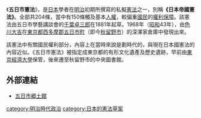 《'''五日市憲法'''》，是[[日本|日本]]學者在[[明治|明治]]初期所撰寫的私擬[[憲法|憲法]]之一，別稱'''《日本帝國憲法》'''。全部共204條，當中有150條觸及基本[[人權|人權]]，較偏重[[國民|國民]]的[[權利保障|權利保障]]。該憲法由五日市學藝講談會的[[千葉卓三郎|千葉卓三郎]]在1881年起草。1968年（[[昭和|昭和]]43年），由[[色川大吉|色川大吉]]在[[東京都|東京都]][[西多摩郡|西多摩郡]][[五日市町|五日市町]]（即今[[秋留野市|秋留野市]]）的深澤家倉庫中發現出來。

該憲法中有關國民權利部分，內容上在當時來說是劃時代的，與現在日本國憲法的內容近似。《五日市憲法》被指定成東京都的有形文化遺產及歷史遺跡，早前由[[東京經濟大學|東京經濟大學]]保管，後來遷至秋留野市的中央圖書館。

==外部連結==
*[https://web.archive.org/web/20080511035048/http://www.city.akiruno.tokyo.jp/index.php?oid=567&dtype=1000&pid=127 五日市郷土館]

[[category:明治時代政治|category:明治時代政治]]
[[category:日本的憲法草案|category:日本的憲法草案]]